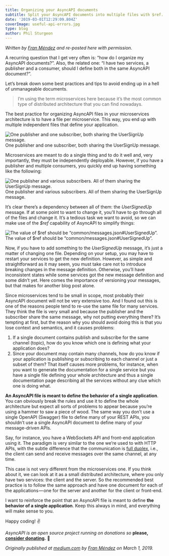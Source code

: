 ```yaml
---
title: Organizing your AsyncAPI documents
subtitle: Split your AsyncAPI documents into multiple files with $ref.
date: '2019-03-01T12:29:09.804Z'
coverImage: useful-api-errors.jpg
type: blog
author: Phil Sturgeon
---
```


_Written by_ [_Fran Méndez_](https://medium.com/@fmvilas) _and re-posted here with permission._

A recurring question that I get very often is: “how do I organize my AsyncAPI documents?”. Also, the related one: “I have two services, a publisher and a consumer, should I define both in the same AsyncAPI document?”.

Let’s break down some best practices and tips to avoid ending up in a hell of unmanageable documents.

> I’m using the term microservices here because it’s the most common type of distributed architecture that you can find nowadays.

The best practice for organizing AsyncAPI files in your microservices architecture is to have a file per microservice. This way, you end up with multiple independent files that define your application.

![One publisher and one subscriber, both sharing the UserSignUp message.](https://cdn-images-1.medium.com/max/800/1*DxwJA1tNl2-WHeVhOQNg4A.png)
One publisher and one subscriber, both sharing the UserSignUp message.

Microservices are meant to do a single thing and to do it well and, very importantly, they must be independently deployable. However, if you have a publisher and multiple consumers, you quickly end up having something like the following:

![One publisher and various subscribers. All of them sharing the UserSignUp message.](https://cdn-images-1.medium.com/max/800/1*b2VLCswy1jx2OX2PvUBDGA.png)
One publisher and various subscribers. All of them sharing the UserSignUp message.

It’s clear there’s a dependency between all of them: the _UserSignedUp_ message. If at some point to want to change it, you’ll have to go through all of the files and change it. It’s a tedious task we want to avoid, so we can make use of the _$ref_ capability of AsyncAPI to simplify things:

![The value of $ref should be “common/messages.json#UserSignedUp”.](https://cdn-images-1.medium.com/max/800/1*S3ztpzerE3X2T8k8tuqYOw.png)
The value of $ref should be “common/messages.json#UserSignedUp”.

Now, if you have to add something to the _UserSignedUp_ message, it’s just a matter of changing one file. Depending on your setup, you may have to restart your services to get the new definition. However, as simple and straightforward as it may seem, you must take care not to introduce breaking changes in the message definition. Otherwise, you’ll have inconsistent states while some services got the new message definition and some didn’t yet. Here comes the importance of versioning your messages, but that makes for another blog post alone.

Since microservices tend to be small in scope, most probably their AsyncAPI document will not be very extensive too. And I found out this is one of the reasons people tend to re-use the same file for many services. They think the file is very small and because the publisher and the subscriber share the same message, why not putting everything there? It’s tempting at first, but the reason why you should avoid doing this is that you lose context and semantics, and it causes problems:

1.  If a single document contains publish and subscribe for the same channel (topic), how do you know which one is defining what your application does?
2.  Since your document may contain many channels, how do you know if your application is publishing or subscribing to each channel or just a subset of them? That itself causes more problems, for instance, when you want to generate the documentation for a single service but you have a single file defining your whole architecture and thus a single documentation page describing all the services without any clue which one is doing what.

**An AsyncAPI file is meant to define the behavior of a single application**. You can obviously break the rules and use it to define the whole architecture but expect all sorts of problems to appear because you’re using a hammer to saw a piece of wood. The same way you don’t use a single OpenAPI (Swagger) file to define many of your REST APIs, you shouldn’t use a single AsyncAPI document to define many of your message-driven APIs.

Say, for instance, you have a WebSockets API and front-end application using it. The paradigm is very similar to the one we’re used to with HTTP APIs, with the subtle difference that the communication is [full duplex](https://en.wikipedia.org/wiki/Duplex_%28telecommunications%29#Full_duplex), i.e., the client can send and receive messages over the same channel, at any time.

This case is not very different from the microservices one. If you think about it, we can look at it as a small distributed architecture, where you only have two services: the client and the server. So the recommended best practice is to follow the same approach and have one document for each of the applications — one for the server and another for the client or front-end.

I want to reinforce the point that an AsyncAPI file is meant to define **the behavior of a single application**. Keep this always in mind, and everything will make sense to you.

Happy coding! ✌️

_AsyncAPI is an open source project running on donations so_ **please,** [**consider donating**](https://opencollective.com/asyncapi)**.** 🙌

_Originally published at_ [_medium.com_](https://medium.com/asyncapi/organizing-your-asyncapi-documents-12bccecd9ced) _by_ [_Fran Méndez_](https://medium.com/@fmvilas) _on March 1, 2019._